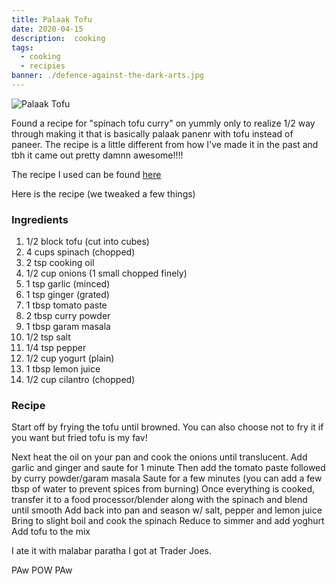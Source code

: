 ```yaml
---
title: Palaak Tofu 
date: 2020-04-15
description:  cooking
tags:
  - cooking
  - recipies 
banner: ./defence-against-the-dark-arts.jpg
---
```


![Palaak Tofu](./Palaak.jpg)

Found a recipe for "spinach tofu curry" on yummly only to realize 1/2 way through making it that is basically palaak panenr with tofu instead of paneer. The recipe is a little different from how I've made it in the past and tbh it came out pretty damnn awesome!!!! 

The recipe I used can be found [here](https://veenaazmanov.com/spinach-tofu-curry/?utm_campaign=yummly&utm_medium=yummly&utm_source=yummly)

Here is the recipe (we tweaked a few things)

### Ingredients 
1. 1/2 block tofu (cut into cubes)
2. 4 cups spinach (chopped)
3. 2 tsp cooking oil
4. 1/2 cup onions (1 small chopped finely)
5. 1 tsp garlic (minced)
6. 1 tsp ginger (grated)
7. 1 tbsp tomato paste
8. 2 tbsp curry powder
9. 1 tbsp garam masala
10. 1/2 tsp salt
11. 1/4 tsp pepper
12. 1/2 cup yogurt (plain)
13. 1 tbsp lemon juice
14. 1/2 cup cilantro (chopped)

### Recipe

Start off by frying the tofu until browned. You can also choose not to fry it if you want but fried tofu is my fav! 

Next heat the oil on your pan and cook the onions until translucent. 
Add garlic and ginger and saute for 1 minute
Then add the tomato paste followed by curry powder/garam masala
Saute for a few minutes (you can add a few tbsp of water to prevent spices from burning)
Once everything is cooked, transfer it to a food processor/blender along with the spinach and blend until smooth
Add back into pan and season w/ salt, pepper and lemon juice
Bring to slight boil and cook the spinach
Reduce to simmer and add yoghurt 
Add tofu to the mix

I ate it with malabar paratha I got at Trader Joes. 

PAw POW PAw

